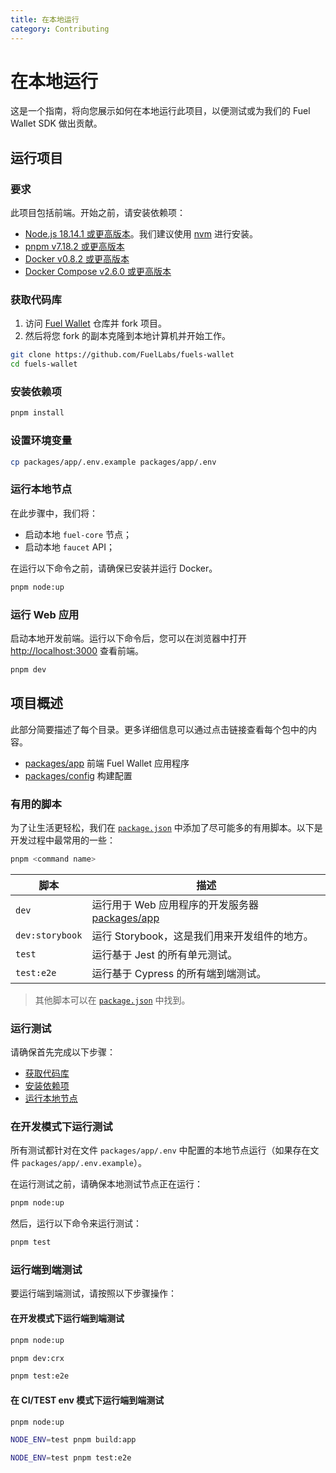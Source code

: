 ```yaml
---
title: 在本地运行
category: Contributing
---
```


# 在本地运行

这是一个指南，将向您展示如何在本地运行此项目，以便测试或为我们的 Fuel Wallet SDK 做出贡献。

## 运行项目

### 要求

此项目包括前端。开始之前，请安装依赖项：

- [Node.js 18.14.1 或更高版本](https://nodejs.org/en/)。我们建议使用 [nvm](https://github.com/nvm-sh/nvm) 进行安装。
- [pnpm v7.18.2 或更高版本](https://pnpm.io/installation/)
- [Docker v0.8.2 或更高版本](https://docs.docker.com/get-docker/)
- [Docker Compose v2.6.0 或更高版本](https://docs.docker.com/get-docker/)

### 获取代码库

1. 访问 [Fuel Wallet](https://github.com/FuelLabs/fuels-wallet) 仓库并 fork 项目。
2. 然后将您 fork 的副本克隆到本地计算机并开始工作。

```sh
git clone https://github.com/FuelLabs/fuels-wallet
cd fuels-wallet
```

### 安装依赖项

```sh
pnpm install
```

### 设置环境变量

```sh
cp packages/app/.env.example packages/app/.env
```

### 运行本地节点

在此步骤中，我们将：

- 启动本地 `fuel-core` 节点；
- 启动本地 `faucet` API；

在运行以下命令之前，请确保已安装并运行 Docker。

```sh
pnpm node:up
```

### 运行 Web 应用

启动本地开发前端。运行以下命令后，您可以在浏览器中打开 [http://localhost:3000](http://localhost:3000) 查看前端。

```sh
pnpm dev
```

## 项目概述

此部分简要描述了每个目录。更多详细信息可以通过点击链接查看每个包中的内容。

- [packages/app](@repository/packages/app/) 前端 Fuel Wallet 应用程序
- [packages/config](@repository/packages/config/) 构建配置

### 有用的脚本

为了让生活更轻松，我们在 [`package.json`](@repository/package.json) 中添加了尽可能多的有用脚本。以下是开发过程中最常用的一些：

```sh
pnpm <command name>
```

| 脚本           | 描述                                                                         |
| -------------- | ---------------------------------------------------------------------------- |
| `dev`          | 运行用于 Web 应用程序的开发服务器 [packages/app](@repository/packages/app/)    |
| `dev:storybook`| 运行 Storybook，这是我们用来开发组件的地方。                                  |
| `test`         | 运行基于 Jest 的所有单元测试。                                                |
| `test:e2e`     | 运行基于 Cypress 的所有端到端测试。                                           |

> 其他脚本可以在 [`package.json`](@repository/package.json) 中找到。

### 运行测试

请确保首先完成以下步骤：

- [获取代码库](#获取代码库)
- [安装依赖项](#安装依赖项)
- [运行本地节点](#运行本地节点)

### 在开发模式下运行测试

所有测试都针对在文件 `packages/app/.env` 中配置的本地节点运行（如果存在文件 `packages/app/.env.example`）。

在运行测试之前，请确保本地测试节点正在运行：

```sh
pnpm node:up
```

然后，运行以下命令来运行测试：

```sh
pnpm test
```

### 运行端到端测试

要运行端到端测试，请按照以下步骤操作：

#### 在开发模式下运行端到端测试

```sh
pnpm node:up
```

```sh
pnpm dev:crx
```

```sh
pnpm test:e2e
```

#### 在 CI/TEST env 模式下运行端到端测试

```sh
pnpm node:up
```

```sh
NODE_ENV=test pnpm build:app
```

```sh
NODE_ENV=test pnpm test:e2e
```
